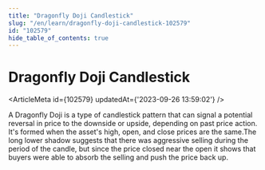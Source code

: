 ```yaml
---
title: "Dragonfly Doji Candlestick"
slug: "/en/learn/dragonfly-doji-candlestick-102579"
id: "102579"
hide_table_of_contents: true
---
```



# Dragonfly Doji Candlestick

<ArticleMeta id={102579} updatedAt={'2023-09-26 13:59:02'} />
<div className='border-solid border-b border-t-0 my-4 border-[var(--ifm-color-gray-300)]' />

A Dragonfly Doji is a type of candlestick pattern that can signal a potential reversal in price to the downside or upside, depending on past price action. It's formed when the asset's high, open, and close prices are the same.The long lower shadow suggests that there was aggressive selling during the period of the candle, but since the price closed near the open it shows that buyers were able to absorb the selling and push the price back up.
